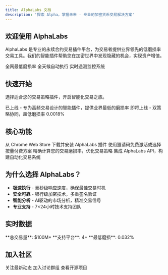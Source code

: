 ```yaml
---
title: AlphaLabs 文档
description: '探索 Alpha，掌握未来 - 专业的加密货币交易解决方案'
---
```


## 欢迎使用 AlphaLabs

AlphaLabs 是专业的永续合约交易插件平台，为交易者提供业界领先的低磨损率交易工具。我们的智能插件帮助您在加密世界中发现隐藏的机会，实现资产增值。

<CardGroup cols={3}>
  <Card
    title="0.0032%"
    icon="chart-line"
    href="/concepts/wear-rate"
  >
    全网最低磨损率
  </Card>
  <Card
    title="7×24"
    icon="clock"
    href="/features/auto-trading"
  >
    全天候自动执行
  </Card>
  <Card
    title="智能告警"
    icon="bell"
    href="/features/alert-system"
  >
    实时遥测监控系统
  </Card>
</CardGroup>

## 快速开始

选择适合您的交易策略插件，开启智能化交易之旅。

<CardGroup cols={2}>
  <Card
    title="EdgeX-Variational [001]"
    icon="rocket"
    href="/products/edgex-variational"
  >
    已上线 - 专为高频交易设计的智能插件，提供业界最低的磨损率
  </Card>
  <Card
    title="Lighter-EdgeX [002]"
    icon="sparkles"
    href="/products/lighter-edgex"
  >
    即将上线 - 双策略协同，超低磨损率 0.0018%
  </Card>
</CardGroup>

## 核心功能

<CardGroup cols={2}>
  <Card
    title="安装插件"
    icon="download"
    href="/getting-started/installation"
  >
    从 Chrome Web Store 下载并安装 AlphaLabs 插件
  </Card>
  <Card
    title="激活产品"
    icon="key"
    href="/getting-started/activation"
  >
    使用邀请码免费激活或选择按量付费方案
  </Card>
  <Card
    title="磨损计算器"
    icon="calculator"
    href="/tools/wear-calculator"
  >
    精确计算您的交易磨损率，优化交易策略
  </Card>
  <Card
    title="API 文档"
    icon="code"
    href="/api-reference/introduction"
  >
    集成 AlphaLabs API，构建自动化交易系统
  </Card>
</CardGroup>

## 为什么选择 AlphaLabs？

- **极速执行** - 毫秒级响应速度，确保最佳交易时机
- **安全可靠** - 银行级加密技术，多重签名验证
- **智能分析** - AI驱动的市场分析，精准交易信号
- **专业支持** - 7×24小时技术支持团队

## 实时数据

<Note>
  **总交易量**: $100M+  
  **支持平台**: 4+  
  **最低磨损**: 0.032%
</Note>

## 加入社区

<CardGroup cols={3}>
  <Card
    title="X (Twitter)"
    icon="x-twitter"
    href="https://x.com/Alpha_alabs"
  >
    关注最新动态
  </Card>
  <Card
    title="Telegram"
    icon="telegram"
    href="https://t.co/ZNnay6dnxz"
  >
    加入讨论群组
  </Card>
  <Card
    title="GitHub"
    icon="github"
    href="https://github.com/AlphaAILabs"
  >
    查看开源项目
  </Card>
</CardGroup>
